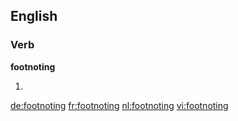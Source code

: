 ==English==

===Verb===
'''footnoting'''

# {{present participle of|footnote}}

[[de:footnoting]]
[[fr:footnoting]]
[[nl:footnoting]]
[[vi:footnoting]]